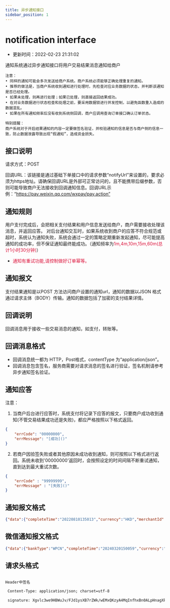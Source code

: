 ```yaml
---
title: 异步通知接口
sidebar_position: 1
---
```


# notification interface
* 更新时间：2022-02-23 21:31:02

通知系统通过异步通知接口将用户交易结果消息通知给商户

```
注意：
• 同样的通知可能会多次发送给商户系统。商户系统必须能够正确处理重复的通知。 
• 推荐的做法是，当商户系统收到通知进行处理时，先检查对应业务数据的状态，并判断该通知是否已经处理。
• 如果未处理，则再进行处理；如果已处理，则直接返回结果成功。
• 在对业务数据进行状态检查和处理之前，要采用数据锁进行并发控制，以避免函数重入造成的数据混乱。
• 如果在所有通知频率后没有收到系统侧回调，商户应调用查询订单接口确认订单状态。

特别提醒：
商户系统对于开启结果通知的内容一定要做签名验证，并校验通知的信息是否与商户侧的信息一致，防止数据泄露导致出现“假通知”，造成资金损失。

```
## 接口说明

请求方式：POST

回调URL：该链接是通过基础下单接口中的请求参数“notifyUrl”来设置的，要求必须为https地址。请确保回调URL是外部可正常访问的，且不能携带后缀参数，否则可能导致商户无法接收到回调通知信息。回调URL示例：“https://pay.weixin.qq.com/wxpay/pay.action”



## 通知规则
用户支付完成后，会把相关支付结果和用户信息发送给商户，商户需要接收处理该消息，并返回应答。
对后台通知交互时，如果系统收到商户的应答不符合规范或超时，系统认为通知失败，系统会通过一定的策略定期重新发起通知，尽可能提高通知的成功率，但不保证通知最终能成功。（通知频率为<font color="Crimson">1m,4m,10m,15m,60m(总计1小时30分钟)</font>）
+ <font color="Crimson">通知有重试功能,请控制做好订单幂等。</font>



## 通知报文

支付结果通知是以POST 方法访问商户设置的通知url，通知的数据以JSON 格式通过请求主体（BODY）传输。通知的数据包括了加密的支付结果详情。

## 回调说明
回调消息用于接收一些交易消息的通知，如支付，转账等。
## 回调消息格式
* 回调消息统一都为 HTTP，Post格式，contentType 为“application/json”。
* 回调消息包含签名，服务商需要对请求消息的签名进行验证，签名机制请参考 异步通知签名验证。

## 通知应答

注意：


1) 当商户后台进行应答时，系统支付将记录下应答的报文，只要商户成功收到通知(不管交易结果成功还是失败)，都应严格按照以下格式返回。

```json
{   
    "errCode": "00000000",
    "errMessage": "[成功]()"
}
```

2) 若商户因验签失败或者其他原因未成功收到通知，则可按照以下格式进行返回。系统未收到'00000000'返回时，会按照设定的时间间隔不断重试通知，直到达到最大重试次数。

````json
{
    "errCode" : "99999999",
    "errMessage" : "[失败]()"
}
````

## 通知报文格式
```json
{"data":{"completeTime":"20220810135013","currency":"HKD","merchantId":"1001000000002514","merchantOrderId":"20220810134800","orderAmount":"3.01","orderId":"1557242720127553536","payMethod":"ALIPAY_CN","status":"SUCCESS"},"errCode":"00000000","errMessage":"Success","isSuccess":true,"status":"SUCCESS","traceId":"0933def246872b6d"}

```

## 微信通知报文格式
```json
{"data":{"bankType":"WPCN","completeTime":"20240320150059","currency":"CNY","merchantId":"2022000000008454","merchantOrderId":"20240320150006","orderAmount":"1341.60","orderId":"4584348502244357","payMethod":"WEIXIN","status":"SUCCESS"},"errCode":"00000000","errMessage":"Success","isSuccess":true,"status":"SUCCESS","traceId":"3e0485700f2a0cb9"}

```


## 请求头格式
```html

Header中签名

 Content-Type: application/json; charset=utf-8

 signature: Xgvlc3we9HBWuJv/FJd1ysXB7rZWk/wEMxQKzyA4MqInfhxBn0ALpHnagXkEfwtKvCZ+QWbZTJ9Nyi0WAEagTo0GjwQnY0sJO5fF8bGhNvpKTES+Ljd5iirudH8zyPj8u0F25J3ifo8NHLOGzyoTXtLwkOpq6Ul0tgXwJvKUlKE=

```